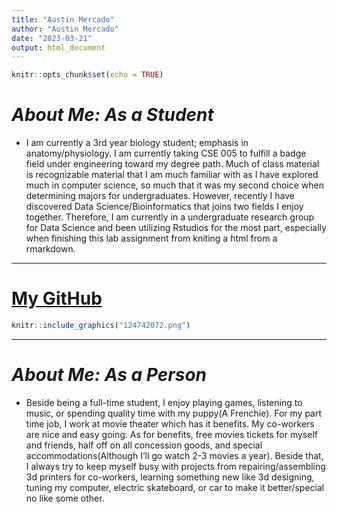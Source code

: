 ```yaml
---
title: "Austin Mercado"
author: "Austin Mercado"
date: "2023-03-21"
output: html_document
---
```


```r
knitr::opts_chunk$set(echo = TRUE)
```

# ***About Me: As a Student***
- I am currently a 3rd year biology student; emphasis in anatomy/physiology. I am currently taking CSE 005 to fulfill a badge field under engineering toward my degree path. Much of class material is recognizable material that I am much familiar with as I have explored much in computer science, so much that it was my second choice when determining majors for undergraduates. However, recently I have discovered Data Science/Bioinformatics that joins two fields I enjoy together. Therefore, I am currently in a undergraduate research group for Data Science and been utilizing Rstudios for the most part, especially when finishing this lab assignment from kniting a html from a rmarkdown. 

---

# [My GitHub](https://github.com/CyberneticPanda)
```r
knitr::include_graphics("124742072.png")
```

---

# ***About Me: As a Person***
- Beside being a full-time student, I enjoy playing games, listening to music, or spending quality time with my puppy(A Frenchie). For my part time job, I work at movie theater which has it benefits. My co-workers are nice and easy going. As for benefits, free movies tickets for myself and friends, half off on all concession goods, and special accommodations(Although I'll go watch 2-3 movies a year). Beside that, I always try to keep myself busy with projects from repairing/assembling 3d printers for co-workers, learning something new like 3d designing, tuning my computer, electric skateboard, or car to make it better/special no like some other. 